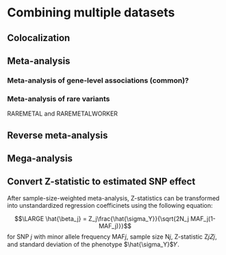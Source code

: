 # Combining multiple datasets

## Colocalization



## Meta-analysis

### Meta-analysis of gene-level associations (common)?

### Meta-analysis of rare variants

RAREMETAL and RAREMETALWORKER

## Reverse meta-analysis

## Mega-analysis


## Convert Z-statistic to estimated SNP effect

After sample-size-weighted meta-analysis, Z-statistics can be transformed into unstandardized regression coefficinets using the following equation:

$$\LARGE \hat{\beta_j} = Z_j\frac{\hat{\sigma_Y}}{\sqrt{2N_j MAF_j(1-MAF_j)}}$$
for SNP *j* with minor allele frequency MAF*j*, sample size N*j*, Z-statistic Z*j*𝑍𝑗, and standard deviation of the phenotype $\hat{\sigma_Y}$𝑌. 
